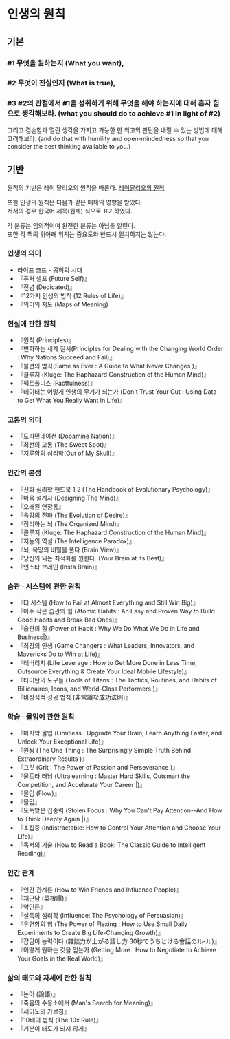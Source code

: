 # 인생의 원칙

## 기본

### #1 무엇을 원하는지 (What you want),

### #2 무엇이 진실인지 (What is true),

### #3 #2의 관점에서 #1을 성취하기 위해 무엇을 해야 하는지에 대해 혼자 힘으로 생각해보라. (what you should do to achieve #1 in light of #2)
그리고 겸손함과 열린 생각을 가지고 가능한 한 최고의 판단을 내릴 수 있는 방법에 대해 고려해보라. (and do that with humility and open-mindedness so that you consider the best thinking available to you.)

## 기반
원칙의 기반은 레이 달리오의 원칙을 따른다.
[레이달리오의 원칙](https://www.principles.com/principles/418eaeca-564f-41e8-bd90-8e0d042f28d5/#table-of-contents)

또한 인생의 원칙은 다음과 같은 매체의 영향을 받았다.\
저서의 경우 한국어 제목(원제) 식으로 표기하였다.

각 분류는 임의적이며 완전한 분류는 아님을 알린다.\
또한 각 책의 위아래 위치는 중요도와 반드시 일치하지는 않는다.

### 인생의 의미
-  라이프 코드 - 공허의 시대
- 『퓨처 셀프 (Future Self)』
- 『전념 (Dedicated)』
- 『12가지 인생의 법칙 (12 Rules of Life)』
- 『의미의 지도 (Maps of Meaning)

### 현실에 관한 원칙
- 『원칙 (Principles)』
- 『변화하는 세계 질서(Principles for Dealing with the Changing World Order : Why Nations Succeed and Fail)』
- 『불변의 법칙(Same as Ever : A Guide to What Never Changes )』
- 『클루지 (Kluge: The Haphazard Construction of the Human Mind)』
- 『팩트풀니스 (Factfulness)』
- 『데이터는 어떻게 인생의 무기가 되는가 (Don't Trust Your Gut : Using Data to Get What You Really Want in Life)』

### 고통의 의미
- 『도파민네이션 (Dopamine Nation)』
- 『최선의 고통 (The Sweet Spot)』
- 『지루함의 심리학(Out of My Skull)』

### 인간의 본성
- 『진화 심리학 핸드북 1,2 (The Handbook of Evolutionary Psychology)』
- 『마음 설계자 (Designing The Mind)』
- 『오래된 연장통』
- 『욕망의 진화 (The Evolution of Desire)』
- 『정리하는 뇌 (The Organized Mind)』
- 『클루지 (Kluge: The Haphazard Construction of the Human Mind)』
- 『지능의 역설 (The Intelligence Paradox)』
- 『뇌, 욕망의 비밀을 풀다 (Brain View)』
- 『당신의 뇌는 최적화를 원한다. (Your Brain at its Best)』
- 『인스타 브레인 (Insta Brain)』

### 습관 · 시스템에 관한 원칙
- 『더 시스템 (How to Fail at Almost Everything and Still Win Big)』
- 『아주 작은 습관의 힘 (Atomic Habits : An Easy and Proven Way to Build Good Habits and Break Bad Ones)』
- 『습관의 힘 (Power of Habit : Why We Do What We Do in Life and Business|)』
- 『최강의 인생 (Game Changers : What Leaders, Innovators, and Mavericks Do to Win at Life)』
- 『레버리지 (Life Leverage : How to Get More Done in Less Time, Outsource Everything & Create Your Ideal Mobile Lifestyle)』
- 『타이탄의 도구들 (Tools of Titans : The Tactics, Routines, and Habits of Billionaires, Icons, and World-Class Performers )』
- 『비상식적 성공 법칙 (非常識な成功法則)』

### 학습 · 몰입에 관한 원칙
- 『마지막 몰입 (Limitless : Upgrade Your Brain, Learn Anything Faster, and Unlock Your Exceptional Life)』
- 『원씽 (The One Thing : The Surprisingly Simple Truth Behind Extraordinary Results )』
- 『그릿 (Grit : The Power of Passion and Perseverance )』
- 『울트라 러닝 (Ultralearning : Master Hard Skills, Outsmart the Competition, and Accelerate Your Career |)』
- 『몰입 (Flow)』
- 『몰입』
- 『도둑맞은 집중력 (Stolen Focus : Why You Can't Pay Attention--And How to Think Deeply Again |)』
- 『초집중 (Indistractable: How to Control Your Attention and Choose Your Life)』
- 『독서의 기술 (How to Read a Book: The Classic Guide to Intelligent Reading)』

### 인간 관계
- 『인간 관계론 (How to Win Friends and Influence People)』
- 『채근담 (菜根譚)』
- 『악인론』
- 『설득의 심리학 (Influence: The Psychology of Persuasion)』
- 『유연함의 힘 (The Power of Flexing : How to Use Small Daily Experiments to Create Big Life-Changing Growth)』
- 『잡담이 능력이다 (雜談力が上がる話し方 30秒でうちとける會話のル-ル)』
- 『어떻게 원하는 것을 얻는가 (Getting More : How to Negotiate to Achieve Your Goals in the Real World)』

### 삶의 태도와 자세에 관한 원칙
- 『논어 (論語)』
- 『죽음의 수용소에서 (Man's Search for Meaning)』
- 『세이노의 가르침』
- 『10배의 법칙 (The 10x Rule)』
- 『기분이 태도가 되지 않게』
